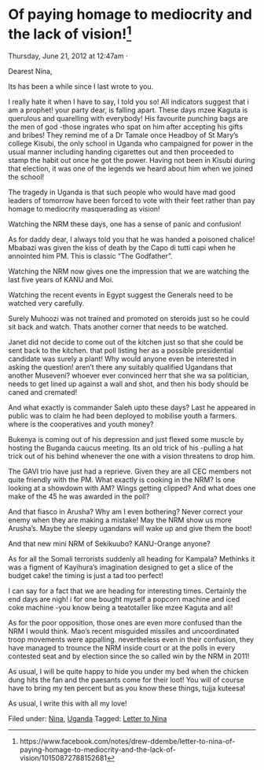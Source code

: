 # Of paying homage to mediocrity and the lack of vision!^[https://www.facebook.com/notes/drew-ddembe/letter-to-nina-of-paying-homage-to-mediocrity-and-the-lack-of-vision/10150872788152681]

Thursday, June 21, 2012 at 12:47am ·


Dearest Nina,

Its has been a while since I last wrote to you.

I really hate it when I have to say, I told you so! All indicators suggest that i am a prophet! your party dear, is falling apart. These days mzee Kaguta is querulous and quarelling with everybody! His favourite punching bags are the men of god -those ingrates who spat on him after accepting his gifts and bribes! They remind me of a Dr Tamale once Headboy of St Mary's college Kisubi, the only school in Uganda who campaigned for power in the usual manner including handing cigarettes out and then proceeded to stamp the habit out once he got the power. Having not been in Kisubi during that election, it was one of the legends we heard about him when we joined the school!

The tragedy in Uganda is that such people who would have mad good leaders of tomorrow have been forced to vote with their feet rather than pay homage to mediocrity masquerading as vision!

Watching the NRM these days, one has a sense of panic and confusion!

As for daddy dear, I always told you that he was handed a poisoned chalice! Mbabazi was given the kiss of death by the Capo di tutti capi when he annointed him PM. This is classic "The Godfather".

Watching the NRM now gives one the impression that we are watching the last five years of KANU and Moi.

Watching the recent events in Egypt suggest the Generals need to be watched very carefully.

Surely Muhoozi was not trained and promoted on steroids just so he could sit back and watch. Thats another corner that needs to be watched.

Janet did not decide to come out of the kitchen just so that she could be sent back to the kitchen. that poll listing her as a possible presidential candidate was surely a plant! Why would anyone even be interested in asking the question! aren't there any suitably qualified Ugandans that another Museveni? whoever ever convinced herr that she wa sa politician, needs to get lined up against a wall and shot, and then his body should be caned and cremated!

And what exactly is commander Saleh upto these days? Last he appeared in public was to claim he had been deployed to mobilise youth a farmers. where is the cooperatives and youth money?

Bukenya is coming out of his depression and just flexed some muscle by hosting the Buganda caucus meeting. Its an old trick of his -pulling a hat trick out of his behind whenever the one with a vision threatens to drop him.

The GAVI trio have just had a reprieve. Given they are all CEC members not quite friendly with the PM. What exactly is cooking in the NRM? Is one looking at a showdown with AM? Wings getting clipped? And what does one make of the 45 he was awarded in the poll?

And that fiasco in Arusha? Why am I even bothering? Never correct your enemy when they are making a mistake! May the NRM show us more Arusha's. Maybe the sleepy ugandans will wake up and give them the boot!

And that new mini NRM of Sekikuubo? KANU-Orange anyone?

As for all the Somali terrorists suddenly all heading for Kampala? Methinks it was a figment of Kayihura's imagination designed to get a slice of the budget cake! the timing is just a tad too perfect!

I can say for a fact that we are heading for interesting times. Certainly the end days are nigh! i for one bought myself a popcorn machine and iced coke machine -you know being a teatotaller like mzee Kaguta and all!

As for the poor opposition, those ones are even more confused than the NRM I would think. Mao's recent misguided missiles and uncoordinated troop movements were appalling. nevertheless even in their confusion, they have managed to trounce the NRM inside court or at the polls in every contested seat and by election since the so called win by the NRM in 2011!

As usual, I will be quite happy to hide you under my bed when the chicken dung hits the fan and the paesants come for their loot! You will of course have to bring my ten percent but as you know these things, tujja kuteesa!

As usual, I write this with all my love!

  
Filed under: [Nina](http://ddembe.wordpress.com/category/nina/), [Uganda](http://ddembe.wordpress.com/category/uganda/) Tagged: [Letter to Nina](http://ddembe.wordpress.com/tag/letter-to-nina/)
